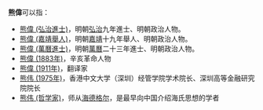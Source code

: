 '''熊偉'''可以指：
* [[熊偉_(弘治進士)|熊偉 (弘治進士)]]，明朝[[弘治|弘治]]九年進士、明朝政治人物。
* [[熊偉_(嘉靖舉人)|熊偉 (嘉靖舉人)]]，明朝[[嘉靖|嘉靖]]十九年舉人、明朝政治人物。
* [[熊偉_(萬曆進士)|熊偉 (萬曆進士)]]，明朝[[萬曆|萬曆]]二十三年進士、明朝政治人物。
* [[熊偉_(1883年)|熊偉 (1883年)]]，辛亥革命人物
* [[熊偉_(1911年)|熊偉 (1911年)]]，翻译家
* [[熊伟_(1975年)|熊伟 (1975年)]]，香港中文大学（深圳）经管学院学术院长、深圳高等金融研究院院长
*[[熊伟_(哲学家)|熊伟 (哲学家)]]，师从[[马丁·海德格尔|海德格尔]]，是最早向中国介绍海氏思想的学者
{{disambig|cat=二字熊姓人名消歧義}}